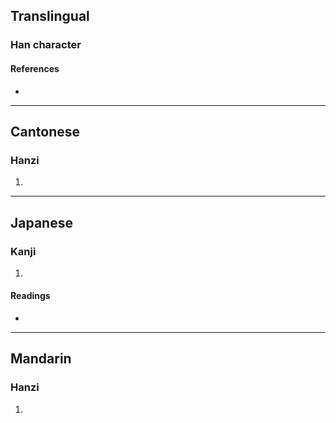 {{character info}}
==Translingual==

===Han character===
{{Han char|rn=53|rad=广|as=07|sn=10|four=00261|canj=IMCW|ids=⿸广酉}}

====References====
* {{Han ref|kx=0346.220|dkj=09338|dj=0656.160|hdz=20885.050|uh=5EAE|ud=24238|bh=D176|bd=53622}}

----

==Cantonese==

===Hanzi===
{{yue-hanzi|jyut=[[jau4]], [[jau5]]|y=yau4, yau5}}

# {{rfdef|yue|sort=广07}}

----

==Japanese==

===Kanji===
{{ja-kanji|grade=|rs=广07}}

# {{rfdef|ja|sort=广07}}

====Readings====
* {{ja-readings|on=[[いう]] (iu), [[ゆ]] (yu)|kun=}}

----

==Mandarin==

===Hanzi===
{{cmn-hanzi|pin=[[yǒu]] ([[you3]]), [[yóu]] ([[you2]])|wg=yu<sup>3</sup>, yu<sup>2</sup>}}

# {{rfdef|cmn|sort=广07}}